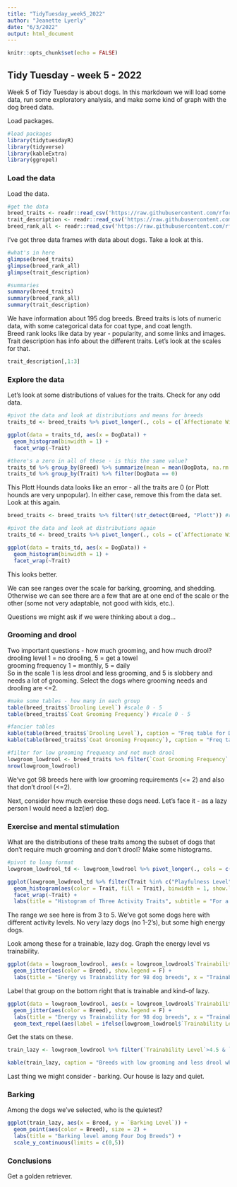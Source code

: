 ```yaml
---
title: "TidyTuesday_week5_2022"
author: "Jeanette Lyerly"
date: "6/3/2022"
output: html_document
---
```


```r
knitr::opts_chunk$set(echo = FALSE)
```

## Tidy Tuesday - week 5 - 2022

Week 5 of Tidy Tuesday is about dogs. In this markdown we will load some data, run some exploratory analysis, and make some kind of graph with the dog breed data.

Load packages. 

```r
#load packages
library(tidytuesdayR)
library(tidyverse)
library(kableExtra)
library(ggrepel)
```

### Load the data

Load the data. 

```r
#get the data
breed_traits <- readr::read_csv('https://raw.githubusercontent.com/rfordatascience/tidytuesday/master/data/2022/2022-02-01/breed_traits.csv')
trait_description <- readr::read_csv('https://raw.githubusercontent.com/rfordatascience/tidytuesday/master/data/2022/2022-02-01/trait_description.csv')
breed_rank_all <- readr::read_csv('https://raw.githubusercontent.com/rfordatascience/tidytuesday/master/data/2022/2022-02-01/breed_rank.csv')

```

I've got three data frames with data about dogs. Take a look at this.

```r
#what's in here
glimpse(breed_traits)
glimpse(breed_rank_all)
glimpse(trait_description)

#summaries
summary(breed_traits)
summary(breed_rank_all)
summary(trait_description)

```

We have information about 195 dog breeds. Breed traits is lots of numeric data, with some categorical data for coat type, and coat length.   
Breed rank looks like data by year - popularity, and some links and images.   
Trait description has info about the different traits. Let's look at the scales for that.   

```r
trait_description[,1:3]

```


### Explore the data

Let's look at some distributions of values for the traits. Check for any odd data.

```r

#pivot the data and look at distributions and means for breeds
traits_td <- breed_traits %>% pivot_longer(., cols = c(`Affectionate With Family`:`Drooling Level`, `Openness To Strangers`:`Mental Stimulation Needs`), names_to = "Trait", values_to = "DogData") %>% select(Breed, Trait, DogData)

ggplot(data = traits_td, aes(x = DogData)) +
  geom_histogram(binwidth = 1) +
  facet_wrap(~Trait)

#there's a zero in all of these - is this the same value?
traits_td %>% group_by(Breed) %>% summarize(mean = mean(DogData, na.rm = T)) %>% arrange(mean)
traits_td %>% group_by(Trait) %>% filter(DogData == 0)
```

This Plott Hounds data looks like an error - all the traits are 0 (or Plott hounds are very unpopular). In either case, remove this from the data set.
Look at this again.

```r
breed_traits <- breed_traits %>% filter(!str_detect(Breed, "Plott")) #remove the Plott Hounds

#pivot the data and look at distributions again
traits_td <- breed_traits %>% pivot_longer(., cols = c(`Affectionate With Family`:`Drooling Level`, `Openness To Strangers`:`Mental Stimulation Needs`), names_to = "Trait", values_to = "DogData") %>% select(Breed, Trait, DogData)

ggplot(data = traits_td, aes(x = DogData)) +
  geom_histogram(binwidth = 1) +
  facet_wrap(~Trait)

```

This looks better.  

We can see ranges over the scale for barking, grooming, and shedding. Otherwise we can see there are a few that are at one end of the scale or the other (some not very adaptable, not good with kids, etc.).   

Questions we might ask if we were thinking about a dog...   

### Grooming and drool

Two important questions - how much grooming, and how much drool?    
drooling level 1 = no drooling, 5 = get a towel   
grooming frequency 1 = monthly, 5 = daily   
So in the scale 1 is less drool and less grooming, and 5 is slobbery and needs a lot of grooming. Select the dogs where grooming needs and drooling are <=2.    

```r
#make some tables - how many in each group
table(breed_traits$`Drooling Level`) #scale 0 - 5
table(breed_traits$`Coat Grooming Frequency`) #scale 0 - 5

#fancier tables
kable(table(breed_traits$`Drooling Level`), caption = "Freq table for Drooling", col.names = c("Scale 0-5", "Freq")) %>% kable_styling() #scale 0 - 5
kable(table(breed_traits$`Coat Grooming Frequency`), caption = "Freq table for Grooming", col.names = c("Scale 0-5", "Freq")) %>% kable_styling() #scale 0 - 5

#filter for low grooming frequency and not much drool
lowgroom_lowdrool <- breed_traits %>% filter(`Coat Grooming Frequency` <= 2 & `Drooling Level` <= 2)
nrow(lowgroom_lowdrool)
```

We've got 98 breeds here with low grooming requirements (<= 2) and also that don't drool (<=2). 

Next, consider how much exercise these dogs need. Let's face it - as a lazy person I would need a laz(ier) dog.   

### Exercise and mental stimulation

What are the distributions of these traits among the subset of dogs that don't require much grooming and don't drool? Make some histograms.

```r
#pivot to long format
lowgroom_lowdrool_td <- lowgroom_lowdrool %>% pivot_longer(., cols = c(`Affectionate With Family`:`Drooling Level`, `Openness To Strangers`:`Mental Stimulation Needs`), names_to = "Trait", values_to = "DogData") %>% select(Breed, Trait, DogData)

ggplot(lowgroom_lowdrool_td %>% filter(Trait %in% c("Playfulness Level", "Energy Level", "Mental Stimulation Needs")), aes(x = DogData), !is.na(DogData)) +
  geom_histogram(aes(color = Trait, fill = Trait), binwidth = 1, show.legend = F) +
  facet_wrap(~Trait) +
  labs(title = "Histogram of Three Activity Traits", subtitle = "For a subset of 98 dog breeds", x = "Scale 0-5", y = "Count")


```

The range we see here is from 3 to 5. We've got some dogs here with different activity levels. No very lazy dogs (no 1-2's), but some high energy dogs.   

Look among these for a trainable, lazy dog. Graph the energy level vs  trainability.

```r

ggplot(data = lowgroom_lowdrool, aes(x = lowgroom_lowdrool$`Trainability Level`, y = lowgroom_lowdrool$`Energy Level`)) +
  geom_jitter(aes(color = Breed), show.legend = F) +
  labs(title = "Energy vs Trainability for 98 dog breeds", x = "Trainability 0-5", y = "Energy 0-5")

```

Label that group on the bottom right that is trainable and kind-of lazy.

```r

ggplot(data = lowgroom_lowdrool, aes(x = lowgroom_lowdrool$`Trainability Level`, y = lowgroom_lowdrool$`Energy Level`)) +
  geom_jitter(aes(color = Breed), show.legend = F) +
  labs(title = "Energy vs Trainability for 98 dog breeds", x = "Trainability 0-5", y = "Energy 0-5") +
  geom_text_repel(aes(label = ifelse(lowgroom_lowdrool$`Trainability Level`>4.5 & lowgroom_lowdrool$`Energy Level`<3.5, as.character(Breed),"")))

```

Get the stats on these.

```r
train_lazy <- lowgroom_lowdrool %>% filter(`Trainability Level`>4.5 & `Energy Level`<3.5)

kable(train_lazy, caption = "Breeds with low grooming and less drool who are trainable and (sort-of) lazy") %>% kable_styling() #scale 0 - 5

```

Last thing we might consider - barking. Our house is lazy and quiet.

### Barking

Among the dogs we've selected, who is the quietest?

```r

ggplot(train_lazy, aes(x = Breed, y = `Barking Level`)) +
  geom_point(aes(color = Breed), size = 2) +
  labs(title = "Barking level among Four Dog Breeds") +
  scale_y_continuous(limits = c(0,5))

```

### Conclusions

Get a golden retriever.







